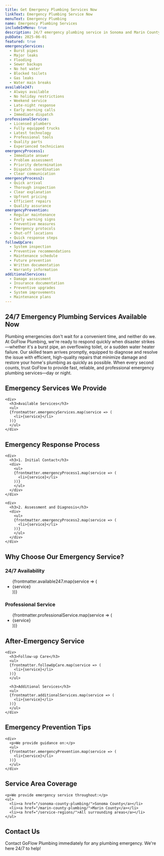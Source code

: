 ```yaml
---
title: Get Emergency Plumbing Services Now
linkText: Emergency Plumbing Service Now
menuText: Emergency Plumbing
name: Emergency Plumbing Services
includeInMenu: true
description: 24/7 emergency plumbing service in Sonoma and Marin County. Fast response for burst pipes, flooding, sewer backups, and more. Licensed plumbers, upfront pricing, and immediate assistance.
pubDate: 2025-06-01
featured: true
emergencyServices:
  - Burst pipes
  - Major leaks
  - Flooding
  - Sewer backups
  - No hot water
  - Blocked toilets
  - Gas leaks
  - Water main breaks
available247:
  - Always available
  - No holiday restrictions
  - Weekend service
  - Late-night response
  - Early morning calls
  - Immediate dispatch
professionalService:
  - Licensed plumbers
  - Fully equipped trucks
  - Latest technology
  - Professional tools
  - Quality parts
  - Experienced technicians
emergencyProcess1:
  - Immediate answer
  - Problem assessment
  - Priority determination
  - Dispatch coordination
  - Clear communication
emergencyProcess2:
  - Quick arrival
  - Thorough inspection
  - Clear explanation
  - Upfront pricing
  - Efficient repairs
  - Quality assurance
emergencyPrevention:
  - Regular maintenance
  - Early warning signs
  - Preventive measures
  - Emergency protocols
  - Shut-off locations
  - Quick response steps
followUpCare:
  - System inspection
  - Preventive recommendations
  - Maintenance schedule
  - Future prevention
  - Written documentation
  - Warranty information
additionalServices:
  - Damage assessment
  - Insurance documentation
  - Preventive upgrades
  - System improvements
  - Maintenance plans
---
```


<article>
  <h1>24/7 Emergency Plumbing Services Available Now</h1>

  <div>
    <p>
      Plumbing emergencies don't wait for a convenient time, and neither do we. At GoFlow Plumbing, we're ready to respond quickly when disaster strikes—whether it's a burst pipe, an overflowing toilet, or a sudden water heater failure. Our skilled team arrives promptly, equipped to diagnose and resolve the issue with efficient, high-quality repairs that minimize damage and restore your home's plumbing as quickly as possible. When every second counts, trust GoFlow to provide fast, reliable, and professional emergency plumbing services—day or night.
    </p>
  </div>

  <section>
    <h2>Emergency Services We Provide</h2>

    <div>
      <h3>Available Services</h3>
      <ul>
      {frontmatter.emergencyServices.map(service => (
        <li>{service}</li>
      ))}
      </ul>
    </div>
  </section>

  <section>
    <h2>Emergency Response Process</h2>

    <div>
      <h3>1. Initial Contact</h3>
      <div>
        <ul>
        {frontmatter.emergencyProcess1.map(service => (
          <li>{service}</li>
        ))}
        </ul>
      </div>
    </div>

    <div>
      <h3>2. Assessment and Diagnosis</h3>
      <div>
        <ul>
        {frontmatter.emergencyProcess2.map(service => (
          <li>{service}</li>
        ))}
        </ul>
      </div>
    </div>
  </section>

  <section>
    <h2>Why Choose Our Emergency Service?</h2>
    <div>
      <h3>24/7 Availability</h3>
      <ul>
      {frontmatter.available247.map(service => (
        <li>{service}</li>
      ))}
      </ul>
      <h3>Professional Service</h3>
      <ul>
      {frontmatter.professionalService.map(service => (
        <li>{service}</li>
      ))}
      </ul>
    </div>
  </section>

  <section>
    <h2>After-Emergency Service</h2>

    <div>
      <h3>Follow-up Care</h3>
      <ul>
      {frontmatter.followUpCare.map(service => (
        <li>{service}</li>
      ))}
      </ul>

      <h3>Additional Services</h3>
      <ul>
      {frontmatter.additionalServices.map(service => (
        <li>{service}</li>
      ))}
      </ul>
    </div>
  </section>

  <section>
    <h2>Emergency Prevention Tips</h2>

    <div>
      <p>We provide guidance on:</p>
      <ul>
      {frontmatter.emergencyPrevention.map(service => (
        <li>{service}</li>
      ))}
      </ul>
    </div>
  </section>

  <section>
    <h2>Service Area Coverage</h2>

    <p>We provide emergency service throughout:</p>
    <ul>
      <li><a href="/sonoma-county-plumbing/">Sonoma County</a></li>
      <li><a href="/marin-county-plumbing/">Marin County</a></li>
      <li><a href="/service-regions/">All surrounding areas</a></li>
    </ul>
  </section>

  <section>
    <h2>Contact Us</h2>
    <p>
      Contact GoFlow Plumbing immediately for any plumbing emergency. We're here 24/7 to help!
    </p>
  </section>
</article>
